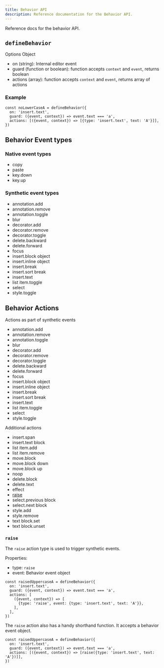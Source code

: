 ```yaml
---
title: Behavior API
description: Reference documentation for the Behavior API.
---
```


Reference docs for the behavior API.

## `defineBehavior`

Options Object

- on (string): Internal editor event
- guard (function or boolean): function accepts `context` and `event`, returns boolean
- actions (array): function accepts `context` and `event`, returns array of actions

### Example

```tsx
const noLowerCaseA = defineBehavior({
  on: 'insert.text',
  guard: ({event, context}) => event.text === 'a',
  actions: [({event, context}) => [{type: 'insert.text', text: 'A'}]],
})
```

## Behavior Event types

### Native event types

- copy
- paste
- key.down
- key.up

### Synthetic event types

- annotation.add
- annotation.remove
- annotation.toggle
- blur
- decorator.add
- decorator.remove
- decorator.toggle
- delete.backward
- delete.forward
- focus
- insert.block object
- insert.inline object
- insert.break
- insert.sort break
- insert.text
- list item.toggle
- select
- style.toggle

## Behavior Actions

Actions as part of synthetic events

- annotation.add
- annotation.remove
- annotation.toggle
- blur
- decorator.add
- decorator.remove
- decorator.toggle
- delete.backward
- delete.forward
- focus
- insert.block object
- insert.inline object
- insert.break
- insert.sort break
- insert.text
- list item.toggle
- select
- style.toggle

Additional actions

- insert.span
- insert.text block
- list item.add
- list item.remove
- move.block
- move.block down
- move.block up
- noop
- delete.block
- delete.text
- effect
- [raise](#raise)
- select.previous block
- select.next block
- style.add
- style.remove
- text block.set
- text block.unset

### `raise`

The `raise` action type is used to trigger synthetic events.

Properties:

- type: `raise`
- event: Behavior event object

```tsx
const raisedUppercaseA = defineBehavior({
  on: 'insert.text',
  guard: ({event, context}) => event.text === 'a',
  actions: [
    ({event, context}) => [
      {type: 'raise', event: {type: 'insert.text', text: 'A'}},
    ],
  ],
})
```

The `raise` action also has a handy shorthand function. It accepts a behavior event object.

```tsx
const raisedUppercaseA = defineBehavior({
  on: 'insert.text',
  guard: ({event, context}) => event.text === 'a',
  actions: [({event, context}) => [raise({type: 'insert.text', text: 'A'})]],
})
```
